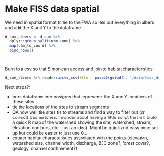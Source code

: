 

# Make FISS data spatial
We need in spatial format to tie to the FWA so lets put everything in albers and add the X and Y to the dataframe

```r
d_sum_albers <- d_sum %>% 
  dplyr::group_split(utm_zone) %>% 
  map(utm_to_coord) %>% 
  bind_rows()
```

<br>

Burn to a csv so that Simon can access and join to habitat characteristics

```r
d_sum_albers %>% readr::write_csv(file = paste0(getwd(), '/data/fiss_density.csv'))
```

Next steps?:

 * burn dataframe into postgres that represents the X and Y locations of these sites
 * tie the locations of the sites to stream segments
 * QA how well the sites tie to streams and find a way to filter out (or correct) bad matches. I wonder about having a little script that will biuld a quick R map of the watershed showing the site, watershed, stream, elevation contours, etc - just an idea).  Might be quick and easy once set up but could be easier to just use Q...
 * extract habitat characteristics associated with the points (elevation, watershed size, channel width, discharge, BEC zone?, forest cover?, geology, channel confinement?)
